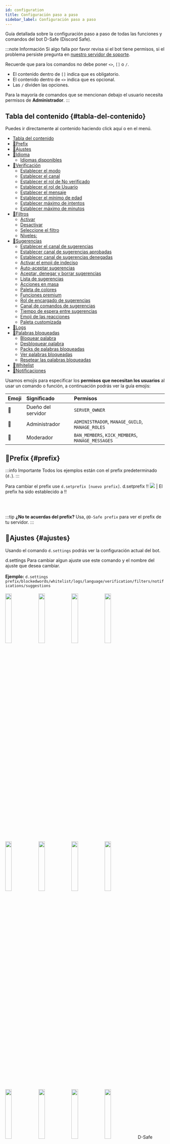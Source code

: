 ```yaml
---
id: configuration
title: Configuración paso a paso
sidebar_label: Configuración paso a paso
---
```


Guía detallada sobre la configuración paso a paso de todas las funciones y comandos del bot D-Safe (Discord Safe).

:::note Información
Si algo falla por favor revisa si el bot tiene permisos, si el problema persiste pregunta en [nuestro servidor de soporte](https://discordsafe.com/discord). 

Recuerde que para los comandos no debe poner `<>`, `[]` o `/`.
* El contenido dentro de `[]` indica que es obligatorio.
* El contenido dentro de `<>` indica que es opcional.
* Las `/` dividen las opciones.

Para la mayoría de comandos que se mencionan debajo el usuario necesita permisos de **Administrador**.
:::

## Tabla del contenido {#tabla-del-contenido}
Puedes ir directamente al contenido haciendo click aquí o en el menú.
- [Tabla del contenido](#tabla-del-contenido)
- [🔨Prefix](#prefix)
- [🔧Ajustes](#ajustes)
- [🔨Idioma](#idioma)
  - [Idiomas disponibles](#idiomas-disponibles)
- [🔨Verificación](#verificación)
  - [Establecer el modo](#establecer-el-modo)
  - [Establecer el canal](#establecer-el-canal)
  - [Establecer el rol de No verificado](#establecer-el-rol-de-no-verificado)
  - [Establecer el rol de Usuario](#establecer-el-rol-de-usuario)
  - [Establecer el mensaje](#establecer-el-mensaje)
  - [Establecer el mínimo de edad](#establecer-el-mínimo-de-edad)
  - [Establecer máximo de intentos](#establecer-máximo-de-intentos)
  - [Establecer máximo de minutos](#establecer-máximo-de-minutos)
- [🔨Filtros](#filtros)
    - [Activar](#activar)
    - [Desactivar](#desactivar)
  - [Seleccione el filtro](#seleccione-el-filtro)
  - [Niveles:](#niveles)
- [🔧Sugerencias](#sugerencias)
  - [Establecer el canal de sugerencias](#establecer-el-canal-de-sugerencias)
  - [Establecer canal de sugerencias aprobadas](#establecer-canal-de-sugerencias-aprobadas)
  - [Establecer canal de sugerencias denegadas](#establecer-canal-de-sugerencias-denegadas)
  - [Activar el emoji de indeciso](#activar-el-emoji-de-indeciso)
  - [Auto-aceptar sugerencias](#auto-aceptar-sugerencias)
  - [Aceptar, denegar y borrar sugerencias](#aceptar-denegar-y-borrar-sugerencias)
  - [Lista de sugerencias](#lista-de-sugerencias)
  - [Acciones en masa](#acciones-en-masa)
  - [Paleta de colores](#paleta-de-colores)
  - [Funciones premium](#funciones-premium)
  - [Rol de encargado de sugerencias](#rol-de-encargado-de-sugerencias)
  - [Canal de comandos de sugerencias](#canal-de-comandos-de-sugerencias)
  - [Tiempo de espera entre sugerencias](#tiempo-de-espera-entre-sugerencias)
  - [Emoji de las reacciones](#emoji-de-las-reacciones)
  - [Paleta customizada](#paleta-customizada)
- [🔨Logs](#logs)
- [🔧Palabras bloqueadas](#palabras-bloqueadas)
  - [Bloquear palabra](#bloquear-palabra)
  - [Desbloquear palabra](#desbloquear-palabra)
  - [Packs de palabras bloqueadas](#packs-de-palabras-bloqueadas)
  - [Ver palabras bloqueadas](#ver-palabras-bloqueadas)
  - [Resetear las palabras bloqueadas](#resetear-las-palabras-bloqueadas)
- [🔧Whitelist](#whitelist)
- [👑Notificaciones](#notificaciones)

Usamos emojis para especificar los **permisos que necesitan los usuarios** al usar un comando o función, a continuación podrás ver la guía emojis:

| Emoji | Significado | Permisos | 
| :--- | :--- | :--- | 
| 👑 | Dueño del servidor | ```SERVER_OWNER``` | 
| 🔨 | Administrador | ```ADMINISTRADOR```, ```MANAGE_GUILD```, ```MANAGE_ROLES``` | 
| 🔧 | Moderador | ```BAN_MEMBERS```, ```KICK_MEMBERS```, ```MANAGE_MESSAGES``` | 

## 🔨Prefix {#prefix}
:::info Importante
Todos los ejemplos están con el prefix predeterminado (``d.``).
:::

Para cambiar el prefix use `d.setprefix [nuevo prefix]`.
<DiscordMessages>
  <DiscordMessage author="Usuario" avatar="red">d.setprefix !!</DiscordMessage>
  <discord-message author="D-Safe" avatar="https://i.imgur.com/FFBgOWE.png" bot='true' verified='true'><img className="discord-emoji" src="https://cdn.discordapp.com/emojis/656224418946744320.gif?1"></img> | El prefix ha sido establecido a !!</discord-message>
</DiscordMessages>


<br></br>

:::tip
**¿No te acuerdas del prefix?**
Usa, ``@D-Safe prefix`` para ver el prefix de tu servidor.
:::

## 🔧Ajustes {#ajustes}

Usando el comando `d.settings` podrás ver la configuración actual del bot.

<DiscordMessages>
  <DiscordMessage author="Usuario" avatar="red">d.settings</DiscordMessage>
  <discord-message author="D-Safe" avatar="https://i.imgur.com/FFBgOWE.png" bot='true' verified='true'>
      <discord-embed slot="embeds" author-image="https://images-ext-2.discordapp.net/external/niVldYS18DVS1ORILlwtig2pClsSJYcJhDDNBum61zQ/https/i.imgur.com/1yIcepa.png" author-name="Panel de ajustes de Servidor" color="#aab9fa" thumbnail="https://images-ext-1.discordapp.net/external/PY5lJndEamUbBDSM5UsR1w0TXKqKw5az2PEcQ5PYSzI/https/i.imgur.com/91NmeWi.png" url="https://discordsafe.com/">
                            Para cambiar algun ajuste use este comando y el nombre del ajuste que desea cambiar.
        <br></br>
        <b>Ejemplo:</b> <code>d.settings prefix/blockedwords/whitelist/logs/language/verification/filters/notifications/suggestions</code>
        <br></br>
        <discord-embed-fields slot="fields">
        <discord-embed-field field-title="❯ Prefix" inline="" inline-index="1"><img src="https://cdn.discordapp.com/emojis/603988751978463268.png?v=1" width="20%"></img></discord-embed-field>
        <discord-embed-field field-title="❯ Aviso entrada raiders" inline="" inline-index="2"><img src="https://cdn.discordapp.com/emojis/603988751978463268.png?v=1" width="20%"></img></discord-embed-field>
        <discord-embed-field field-title="❯ Logs" inline="" inline-index="3"><img src="https://cdn.discordapp.com/emojis/603988751978463268.png?v=1" width="20%"></img></discord-embed-field>
        <discord-embed-field field-title="❯ Idioma" inline="" inline-index="1"><img src="https://cdn.discordapp.com/emojis/603988751978463268.png?v=1" width="20%"></img></discord-embed-field>
        <discord-embed-field field-title="❯ Palabras bloqueadas" inline="" inline-index="2"><img src="https://cdn.discordapp.com/emojis/603988751978463268.png?v=1" width="20%"></img></discord-embed-field>
        <discord-embed-field field-title="❯ Whitelist" inline="" inline-index="3"><img src="https://cdn.discordapp.com/emojis/603988751978463268.png?v=1" width="20%"></img></discord-embed-field>
        <discord-embed-field field-title="❯ Verificación" inline="" inline-index="1"><img src="https://cdn.discordapp.com/emojis/603988751978463268.png?v=1" width="20%"></img></discord-embed-field>
        <discord-embed-field field-title="❯ Filtro Invitaciones" inline="" inline-index="2"><img src="https://cdn.discordapp.com/emojis/603988751978463268.png?v=1" width="20%"></img></discord-embed-field>
        <discord-embed-field field-title="❯ Filtro Iploggers" inline="" inline-index="3"><img src="https://cdn.discordapp.com/emojis/603988751978463268.png?v=1" width="20%"></img></discord-embed-field>
        <discord-embed-field field-title="❯ Filtro Imágenes" inline="" inline-index="1"><img src="https://cdn.discordapp.com/emojis/603988751978463268.png?v=1" width="20%"></img></discord-embed-field>
        <discord-embed-field field-title="❯ Filtro Anti-Spam" inline="" inline-index="2"><img src="https://cdn.discordapp.com/emojis/603988751978463268.png?v=1" width="20%"></img></discord-embed-field>
        <discord-embed-field field-title="❯ Sugerencias" inline="" inline-index="3"><img src="https://cdn.discordapp.com/emojis/603988751978463268.png?v=1" width="20%"></img></discord-embed-field>
        </discord-embed-fields>
        <span slot="footer">D-Safe</span>
      </discord-embed>
      </discord-message>
</DiscordMessages>

## 🔨Idioma {#idioma}

El idioma por defecto del bot es **Español.**

### Idiomas disponibles {#idiomas-disponibles}

* ``es-ES`` - Español (España).
* ``en-US`` - Inglés (Estados Unidos).

Para cambiar el idioma use `d.setlang [es-ES / en-US]`.

<DiscordMessages>
  <DiscordMessage author="Usuario" avatar="red">d.setlang es-ES</DiscordMessage>
  <discord-message author="D-Safe" avatar="https://i.imgur.com/FFBgOWE.png" bot='true' verified='true'><img className="discord-emoji" src="https://cdn.discordapp.com/emojis/656224418946744320.gif?1"></img> | El idioma del servidor ha sido establecido a <code>Español (España)</code></discord-message>
</DiscordMessages>

## 🔨Verificación {#verificación}

Establezca la verificación de su servidor con uno de **nuestros poderosos modos** para evitar usuarios conflictivos, multicuentas o bots de spam.

* Usando el comando `d.verification` podrá ver la configuración actual de la verificación.
* Para desactivarlo use:  `d.verification disable`

<DiscordMessages>
  <discord-message author="D-Safe" avatar="https://i.imgur.com/FFBgOWE.png" bot='true' verified='true'>
      <discord-embed slot="embeds" embed-title="Bivenvenid@ a Servidor" color="#aab9fa" image="https://media.discordapp.net/attachments/750703042386591744/751400793248366592/captcha.png" thumbnail="https://i.imgur.com/Xf4UpdU.png">
        <discord-embed-fields slot="fields">
        <discord-embed-field field-title="Captcha" inline="1" inline-index="1">Antes de continuar, debes responder este <span class="bold">captcha</span>, hazlo para poder acceder al servidor. Tienes <span class="bold">5 intentos</span> y <span class="bold">4 minutos</span> para completarlo.</discord-embed-field>
        <discord-embed-field field-title="¿Por qué?" inline="2" inline-index="2">Esto es para proteger el servidor de los bots de spam y multicuentas.</discord-embed-field>
        </discord-embed-fields>
        <span slot="footer">Si algo falla, póngase en contacto con la administración del servidor.</span>
      </discord-embed>
      </discord-message>
</DiscordMessages>

### Establecer el modo {#establecer-el-modo}
Establezca el modo de verificación que más le convenga usando `d.verification setmode <Modo>`.
Los modos de verificación son los siguientes:

| 🔧 Modo | 📣 Descripción | 📑 Requiere | 🔐 Nivel protección |
| :--- | :--- | :--- | :--- |
| **Approval** | El usuario tiene que ser aprobado por un Administrador con `d.approve @Usuario` | Canal, Rol No Verificado, Rol Usuario. | **4** |
| **Captcha** | El usuario tiene que completar correctamente un captcha. | Canal, Rol No Verificado, Rol Usuario. | **3** |
| **Reaction** | El usuario tiene que reaccionar a un mensaje para acceder al servidor. | Canal, Rol No Verificado, Rol Usuario, Mensaje. | **2** |
| **Verification** | El usuario tiene que usar el comando `d.verifyme` para entrar. | Canal, Rol No Verificado, Rol Usuario. | **1** |

<DiscordMessages>
  <DiscordMessage author="Usuario" avatar="red">d.verification setmode captcha</DiscordMessage>
  <discord-message author="D-Safe" avatar="https://i.imgur.com/FFBgOWE.png" bot='true' verified='true'><img className="discord-emoji" src="https://cdn.discordapp.com/emojis/656224418946744320.gif?1"></img> | El modo ha sido establecido a <code>captcha</code></discord-message>
</DiscordMessages>

### Establecer el canal {#establecer-el-canal}
Debe establecer el canal de verificación donde se mandará el captcha, o donde esté el mensaje al que tengan que reaccionar o donde tienen que poner los comandos.

Establezca el canal con `d.verification setchannel #Canal`.

<DiscordMessages>
  <DiscordMessage author="Usuario" avatar="red">d.verification setchannel <discord-mention type="channel">bienvenidas</discord-mention></DiscordMessage>
  <discord-message author="D-Safe" avatar="https://i.imgur.com/FFBgOWE.png" bot='true' verified='true'><img className="discord-emoji" src="https://cdn.discordapp.com/emojis/656224418946744320.gif?1"></img> El canal ha sido establecido a <discord-mention type="channel">bienvenidas</discord-mention></discord-message>
</DiscordMessages>

### Establecer el rol de No verificado {#establecer-el-rol-de-no-verificado}
:::caution Aviso
Usted tendrá que configurar este rol en su servidor para que solo vea los canales que usted quiera y que cuando se verifique tenga acceso completo al servidor.
:::

Este será el rol que se les dará a los nuevos usuarios al entrar al servidor antes de verificarse.

Establezca el rol de No verificados con:
`d.verification setguest @Rol`.

<DiscordMessages>
  <DiscordMessage author="Usuario" avatar="red">d.verification setguest <discord-mention class="discord-mention discord-user-mention">No verificado</discord-mention></DiscordMessage>
  <discord-message author="D-Safe" avatar="https://i.imgur.com/FFBgOWE.png" bot='true' verified='true'><img className="discord-emoji" src="https://cdn.discordapp.com/emojis/656224418946744320.gif?1"></img> | El rol ha sido establecido a <discord-mention class="discord-mention discord-user-mention">No verificado</discord-mention></discord-message>
</DiscordMessages>

### Establecer el rol de Usuario {#establecer-el-rol-de-usuario}
Este será el rol que se les dará a los nuevos usuarios al verificarse (normalmente el rol Usuario).

El comando para establecerlo es `d.verification setuser @Rol`.

<DiscordMessages>
  <DiscordMessage author="Usuario" avatar="red">d.verification setuser <discord-mention class="discord-mention discord-user-mention">Usuario</discord-mention></DiscordMessage>
  <discord-message author="D-Safe" avatar="https://i.imgur.com/FFBgOWE.png" bot='true' verified='true'><img className="discord-emoji" src="https://cdn.discordapp.com/emojis/656224418946744320.gif?1"></img> | El rol ha sido establecido a <discord-mention class="discord-mention discord-user-mention">Usuario</discord-mention></discord-message>
</DiscordMessages>

### Establecer el mensaje {#establecer-el-mensaje}
:::caution Aviso
**Solo es necesario este ajuste** en el modo **reaction**.
:::

Establezca el mensaje al que tendrán que reaccionar los No Verificados al unirse a su servidor.
**Importante,** el mensaje que establezca debe de estar dentro del canal que configuró anteriormente.

Configure el mensaje usando: `d.verification setmessage MensajeID`. 

[¿No sabes cómo copiar una ID?](../ayuda/copiar-ids)

<DiscordMessages>
  <DiscordMessage author="Usuario" avatar="red">d.verification setmessage 756893307325513795</DiscordMessage>
  <discord-message author="D-Safe" avatar="https://i.imgur.com/FFBgOWE.png" bot='true' verified='true'><img className="discord-emoji" src="https://cdn.discordapp.com/emojis/656224418946744320.gif?1"></img> | El mensaje ha sido establecido a <code>756893307325513795</code>.</discord-message>
</DiscordMessages>

### Establecer el mínimo de edad {#establecer-el-mínimo-de-edad}
Establezca el **mínimo de días que deben tener las cuentas** cuando se unen a su servidor, así evita que entren multicuentas o auto-bots de spam.

* Configure el mínimo con: `d.verification setage <1-30 Días>`.
* Puede desactivarlo con `d.verification setage disable`.

<DiscordMessages>
  <DiscordMessage author="Usuario" avatar="red">d.verification setage 20</DiscordMessage>
  <discord-message author="D-Safe" avatar="https://i.imgur.com/FFBgOWE.png" bot='true' verified='true'><img className="discord-emoji" src="https://cdn.discordapp.com/emojis/656224418946744320.gif?1"></img> | Se ha establecido el tiempo mínimo de la cuenta de los nuevos usuarios a <span class="bold">20</span> días.</discord-message>
</DiscordMessages>

<DiscordMessages>
  <discord-message author="D-Safe" avatar="https://i.imgur.com/FFBgOWE.png" bot='true' verified='true'>Has sido expulsado de <span class="bold">Servidor</span> porque su cuenta no supera el mínimo de <span class="bold">20</span> días.</discord-message>
</DiscordMessages>

### Establecer máximo de intentos {#establecer-máximo-de-intentos}
:::caution Aviso
**Este es un ajuste opcional** del modo **captcha**.
:::

Establezca el **número máximo de intentos** que pueden hacer los usuarios en el **captcha**.

Configure el máximo de intentos con ``d.verification setattempts [Número]``.

Puede volver a la cantidad por defecto con ``d.verification setattempts default``.

<DiscordMessages>
  <DiscordMessage author="Usuario" avatar="red">d.verification setattempts 5</DiscordMessage>
  <discord-message author="D-Safe" avatar="https://i.imgur.com/FFBgOWE.png" bot='true' verified='true'><img className="discord-emoji" src="https://cdn.discordapp.com/emojis/656224418946744320.gif?1"></img> |  Se ha establecido el máximo de intentos de la verificación a <span class="bold">5 intentos</span>.</discord-message>
</DiscordMessages>

### Establecer máximo de minutos {#establecer-máximo-de-minutos}
:::caution Aviso
**Este es un ajuste opcional** del modo **captcha**.
:::

Establezca el **tiempo máximo de espera** en la verificación captcha **captcha**.

Configure el máximo de intentos con ``d.verification settime [Número]`` (en minutos).

Puede volver a la cantidad por defecto con ``d.verification settime default``.

<DiscordMessages>
  <DiscordMessage author="Usuario" avatar="red">d.verification settime 4</DiscordMessage>
  <discord-message author="D-Safe" avatar="https://i.imgur.com/FFBgOWE.png" bot='true' verified='true'><img className="discord-emoji" src="https://cdn.discordapp.com/emojis/656224418946744320.gif?1"></img> |   Se ha establecido los minutos de la verificación a <span class="bold">4 minutos</span>.</discord-message>
</DiscordMessages>

##  🔨Filtros {#filtros}
Los filtros permiten proteger tu servidor para **evitar que se envíe contenido malicioso** y que tus canales sean un lugar limpio.

#### Activar {#activar}
Para activarlos siga la guía dando click abajo, al filtro que quiera activar.

#### Desactivar {#desactivar}
Para desactivar un filtro use: ``d.filters deactivate <filtro>``

### Seleccione el filtro {#seleccione-el-filtro}


<Tabs
  defaultValue="anti-spam"
  values={[
    {label: 'Invitaciones', value: 'invitaciones'},
    {label: 'Anti-Iploggers', value: 'anti-iploggers'},
    {label: 'Imágenes', value: 'imgs'},
    {label: 'Anti-Spam', value: 'anti-spam'},
    {label: 'Palabras', value: 'words'},
  ]}>
  <TabItem value="invitaciones">
  Borra las invitaciones a servidores de Discord enviadas por miembros sin permisos.


  **Para activarlo use:** ``d.filter activate invites``

  <DiscordMessages>
  <DiscordMessage author="Usuario" avatar="red"><span class="red-text">https://discord.gg/UnanseAMiServidorPorfa:(</span></DiscordMessage>
  <discord-message author="D-Safe" avatar="https://i.imgur.com/FFBgOWE.png" bot='true' verified='true'><img className="discord-emoji" src="https://cdn.discordapp.com/emojis/657955119886893057.gif?v=1"></img> | No se permiten invitaciones a otros servidores de discord.</discord-message>
</DiscordMessages>
  </TabItem>
  <TabItem value="anti-iploggers">

  **Obtén el filtro más avanzado que bloquea +800 iploggers siendo [premium](ayuda/discord-safe-premium.md).**
  **(El normal sigue siendo gratis).**

  Bloquea y borra todos los enlaces que sean iploggers destinados a obtener datos privados de los usuarios que entren.


  **Para activarlo usa:** ``d.filter activate anti-iploggers``.

  <DiscordMessages>
  <DiscordMessage author="Usuario" avatar="red"><span class="red-text">https://grabify.link/lolEstoEsUnIploggerLMAO</span></DiscordMessage>
  <discord-message author="D-Safe" avatar="https://i.imgur.com/FFBgOWE.png" bot='true' verified='true'><img className="discord-emoji" src="https://cdn.discordapp.com/emojis/657955119886893057.gif?v=1"></img> | <span class="bold">[Anti Iplogger Básico]</span> No se permiten enviar enlaces iploggers o maliciosos.</discord-message>
</DiscordMessages>
  </TabItem>
  <TabItem value="imgs">

  **Obtén este filtro siendo [premium](ayuda/discord-safe-premium.md).**

  Bloquea y borra todas las im&#xE1;genes que contengan gore o sean NSFW enviadas fueras de canales NSFW. 
  

  **Para activarlo usa:** ``d.filter activate images``

  <DiscordMessages>
  <DiscordMessage author="Usuario" avatar="red"><discord-attachment slot="attachments" url="https://i.imgur.com/HJ3Oh4V.png" height="278" width="278" alt="dragonite"></discord-attachment>
  </DiscordMessage>
  <discord-message author="D-Safe" avatar="https://i.imgur.com/FFBgOWE.png" bot='true' verified='true'><img className="discord-emoji" src="https://cdn.discordapp.com/emojis/657955119886893057.gif?v=1"></img> | <span class="bold">[Filtro Imágenes Premium]</span> No se permite contenido NSFW fuera de canales NSFW.</discord-message>
</DiscordMessages>
  </TabItem>
  <TabItem value="anti-spam">
  Analiza los mensajes y si detecta que es spam lo borrará.
  

  **Para activarlo usa:** ``d.filter activate anti-spam``
  

  ### Niveles:

  Puedes indicar el nivel de **anti-spam** que quiera, por defecto o si no lo indica será el ``1``.
  
  Establece el nivel con: ``d.filter activate anti-spam level <Nivel>``

  | 📏 Nivel | 📣 Descripción |
  | :--- | :--- |
  | <img className="emoji-table" src="https://cdn.discordapp.com/emojis/755768668360540170.png?v=1"></img> **Nivel 1** | Prohíbe un mensaje con muchas mayúsculas o spam. | 
  | <img className="emoji-table" src="https://cdn.discordapp.com/emojis/755768668180316202.png?v=1"></img> **Nivel 2** | Prohíbe los mensajes duplicados, flood de mensajes, mayúsculas y spam. | 
  | <img className="emoji-table" src="https://cdn.discordapp.com/emojis/755768668318728202.png?v=1"></img> **Nivel 3** | Prohíbe todos los mensajes duplicados, flood de mensajes, mayúsculas, copypastas y spam. | 

<DiscordMessages>
  <DiscordMessage author="Usuario" avatar="red">d.filter activate anti-spam level 3</DiscordMessage>
  <discord-message author="D-Safe" avatar="https://i.imgur.com/FFBgOWE.png" bot='true' verified='true'><img className="discord-emoji" src="https://cdn.discordapp.com/emojis/656224418946744320.gif?1"></img> | Se ha establecido correctamente el nivel 3.</discord-message>
</DiscordMessages>

 <DiscordMessages>
  <DiscordMessage author="Usuario" avatar="red"><span class="red-text">
    Mirá 👁 dejemos algo 🙄 claro ⚪️ mamavergas 🍆 Free Fire 🔥 es el mejor 😩 juego de la década 😡😡👊🏼 Free Fire 🔥 tiene unos gráficos 👅 que se asemejan a los de la ps4 🎮 y son mejores 👍🏼 que esa cochinada 🤢🤮 de Halo o Doom 😂😂👌🏼
    Como es posible 🙄 que tanto 😳 pendejo 😤esté en este grupo 😂😎 chupándosela a mierdacraft😡😡👊🏼</span></DiscordMessage>
  <discord-message author="D-Safe" avatar="https://i.imgur.com/FFBgOWE.png" bot='true' verified='true'><img className="discord-emoji" src="https://cdn.discordapp.com/emojis/657955119886893057.gif?v=1"></img> | <span class="bold">[AntiSpam]</span> Su mensaje ha sido clasificado como spam.</discord-message>
</DiscordMessages>
  </TabItem>
  <TabItem value="words">

  Filtro de palabras bloqueadas, para bloquear una palabra usa ``d.blockword add <palabra>``.

  Vaya a [palabras bloqueadas](#palabras-bloqueadas) para mucha más información.

<DiscordMessages>
  <DiscordMessage author="Usuario" avatar="red"><span class="red-text">hijo de puta</span></DiscordMessage>
  <discord-message author="D-Safe" avatar="https://i.imgur.com/FFBgOWE.png" bot='true' verified='true'><img className="discord-emoji" src="https://cdn.discordapp.com/emojis/657955119886893057.gif?v=1"></img> | Esa palabra está bloqueada.</discord-message>
</DiscordMessages>
  </TabItem>
</Tabs>

## 🔧Sugerencias {#sugerencias}
Reciba feedback de sus usuarios mediantes sugerencias completamente customizables.

<DiscordMessages>
  <discord-message author="D-Safe" avatar="https://i.imgur.com/FFBgOWE.png" bot='true' verified='true'>
      <discord-embed slot="embeds" author-image="https://i.imgur.com/rhJnYCl.png" author-name="Usuario#0000" color="#a9eda4" timestamp="12/01/2020">
                            Me gustaría un canal de #gaming, donde poder buscar amigos para partidas de videojuegos :D, estaría genial
        <discord-embed-fields slot="fields">
        <discord-embed-field field-title="Comentario del staff" inline="1" inline-index="1">Lo he hablado con el staff y ¡nos encanta tu idea! ya hemos creado el canal
        </discord-embed-field>
        <discord-embed-field field-title="Estadísticas" inline="2" inline-index="2">
                                    Resumen: <bold>+13</bold><br></br>
                                    Votos positivos: <bold>13</bold> <code>100%</code><br></br>
                                    Votos negativos: <bold>0</bold> <code>0%</code>
        </discord-embed-field>
        </discord-embed-fields>
        <span slot="footer">ID de la sugerencia: 3</span>
      </discord-embed>
      </discord-message>
</DiscordMessages>

### Establecer el canal de sugerencias {#establecer-el-canal-de-sugerencias}
Establezca el canal donde se enviarán las sugerencias de los usuarios.
Establézcalo con `d.suggestions setchannel #Canal/CanalID`.

<DiscordMessages>
  <DiscordMessage author="Usuario" avatar="red">d.suggestions setchannel <discord-mention type="channel">sugerencias</discord-mention></DiscordMessage>
  <discord-message author="D-Safe" avatar="https://i.imgur.com/FFBgOWE.png" bot='true' verified='true'><img className="discord-emoji" src="https://cdn.discordapp.com/emojis/656224418946744320.gif?1"></img> El canal de sugerencias se ha establecido correctamente a <discord-mention type="channel">sugerencias</discord-mention>.</discord-message>
</DiscordMessages>

### Establecer canal de sugerencias aprobadas {#establecer-canal-de-sugerencias-aprobadas}
:::info
Esto es opcional si es que quiere hacer que se envíen notificaciones cuando se aprueba una sugerencia.
:::

Establézcalo  con `d.suggestions setapproved #Canal/CanalID`.

<DiscordMessages>
  <DiscordMessage author="Usuario" avatar="red">d.suggestions setapproved <discord-mention type="channel">sugerencias-aprobadas</discord-mention></DiscordMessage>
  <discord-message author="D-Safe" avatar="https://i.imgur.com/FFBgOWE.png" bot='true' verified='true'><img className="discord-emoji" src="https://cdn.discordapp.com/emojis/656224418946744320.gif?1"></img> El canal de sugerencias aprobadas se ha establecido correctamente a <discord-mention type="channel">sugerencias-aprobadas</discord-mention>.</discord-message>
</DiscordMessages>

### Establecer canal de sugerencias denegadas {#establecer-canal-de-sugerencias-denegadas}
:::info
Esto es opcional si es que quiere hacer que se envíen notificaciones cuando se deniega una sugerencia.
:::

Establézcalo con `d.suggestions setdenied #Canal/CanalID`.

<DiscordMessages>
  <DiscordMessage author="Usuario" avatar="red">d.suggestions setdenied <discord-mention type="channel">sugerencias-denegadas</discord-mention></DiscordMessage>
  <discord-message author="D-Safe" avatar="https://i.imgur.com/FFBgOWE.png" bot='true' verified='true'><img className="discord-emoji" src="https://cdn.discordapp.com/emojis/656224418946744320.gif?1"></img> El canal de sugerencias denegadas se ha establecido correctamente a <discord-mention type="channel">sugerencias-denegadas</discord-mention>.</discord-message>
</DiscordMessages>

### Activar el emoji de indeciso {#activar-el-emoji-de-indeciso}
Puede indicar que se añada el emoji de indeciso `❓` a las reacciones de las sugerencias, para aquellos usuarios que no estén seguros.

![Ejemplo](https://i.imgur.com/ARFrHal.png)

Puedes configurarlo con `d.suggestions questionEmoji enable / disable`.

<DiscordMessages>
  <DiscordMessage author="Usuario" avatar="red">d.suggestions questionEmoji enable</DiscordMessage>
  <discord-message author="D-Safe" avatar="https://i.imgur.com/FFBgOWE.png" bot='true' verified='true'><img className="discord-emoji" src="https://cdn.discordapp.com/emojis/656224418946744320.gif?1"></img> Se ha activado la opción de interrogación (❓) en las sugerencias.</discord-message>
</DiscordMessages>

### Auto-aceptar sugerencias {#auto-aceptar-sugerencias}
Puede establecer una cantidad de votos positivos donde las sugerencias se aceptan automáticamente.

Puede configurar con `d.suggestions autoaccept Número(1-1000) / disable`.

<DiscordMessages>
  <DiscordMessage author="Usuario" avatar="red">d.suggestions autoaccept 20</DiscordMessage>
  <discord-message author="D-Safe" avatar="https://i.imgur.com/FFBgOWE.png" bot='true' verified='true'><img className="discord-emoji" src="https://cdn.discordapp.com/emojis/656224418946744320.gif?1"></img> Se ha establecido la cantidad para autoaceptar sugerencias a <bold>20</bold>.</discord-message>
</DiscordMessages>

### Aceptar, denegar y borrar sugerencias {#aceptar-denegar-y-borrar-sugerencias}
:::info
La ID de la sugerencia la puede encontrar al final del mensaje de la sugerencia, estás son números únicos para cada sugerencia.

![Ejemplo](https://i.imgur.com/y0wOy7i.png)
:::

* Aceptar: `d.suggestions approve IDSugerencia <Comentario>`.

<DiscordMessages>
  <DiscordMessage author="Usuario" avatar="red">d.suggestions approve 15 Me ha encantado la idea, la hablaré con el equipo!</DiscordMessage>
  <discord-message author="D-Safe" avatar="https://i.imgur.com/FFBgOWE.png" bot='true' verified='true'><img className="discord-emoji" src="https://cdn.discordapp.com/emojis/656224418946744320.gif?1"></img> Se ha aprobado la sugerencia <bold>15</bold> correctamente.</discord-message>
</DiscordMessages>


* Denegar: `d.suggestions deny IDSugerencia <Comentario>`.

<DiscordMessages>
  <DiscordMessage author="Usuario" avatar="red">d.suggestions deny 16 No creo que esta idea mejore el servidor</DiscordMessage>
  <discord-message author="D-Safe" avatar="https://i.imgur.com/FFBgOWE.png" bot='true' verified='true'><img className="discord-emoji" src="https://cdn.discordapp.com/emojis/656224418946744320.gif?1"></img> Se ha denegado la sugerencia <bold>16</bold> correctamente.</discord-message>
</DiscordMessages>


:::tip
Borrar una sugerencia borra todos los mensajes relacionados con ella, esa es la diferencia entre denegar y borrar.
:::

* Borrar: `d.suggestions delete IDSugerencia`.

<DiscordMessages>
  <DiscordMessage author="Usuario" avatar="red">d.suggestions delete 17</DiscordMessage>
  <discord-message author="D-Safe" avatar="https://i.imgur.com/FFBgOWE.png" bot='true' verified='true'><img className="discord-emoji" src="https://cdn.discordapp.com/emojis/656224418946744320.gif?1"></img> Se ha borrado la sugerencia <bold>17</bold> correctamente.</discord-message>
</DiscordMessages>


### Lista de sugerencias {#lista-de-sugerencias}
Mira la lista de sugerencias con `d.suggestions list`, si hay más de una aparecerán reacciones para moverte entre ellas.

<DiscordMessages>
  <discord-message author="D-Safe" avatar="https://i.imgur.com/FFBgOWE.png" bot='true' verified='true'>
      <discord-embed slot="embeds" color="#7289da" timestamp="12/01/2020" embed-title="Sugerencias pendientes" thumbnail="https://i.imgur.com/sdtCxV3.png">
        <img className="discord-emoji" src="https://cdn.discordapp.com/emojis/779658830421557290.png?v=1"></img> » <code>ID de la sugerencia 1</code> Por <discord-mention type="member">Usuario</discord-mention><br></br>Me gustaría un canal de <discord-mention type="channel">gaming</discord-mention>, donde poder buscar amigos para partidas de videojuegos :D, estaría genial
      </discord-embed>
      </discord-message>
</DiscordMessages>

### Acciones en masa {#acciones-en-masa}
Puedes aceptar, denegar y borrar sugerencias en masa si lo deseas, estos comandos no admiten comentarios.

* Aceptar: `d.suggestions massapprove IDSugerencia IDSugerencia...`.
* Denegar: `d.suggestions massdeny IDSugerencia IDSugerencia...`.
* Borrar: `d.suggestions massdelete IDSugerencia IDSugerencia...`.

### Paleta de colores {#paleta-de-colores}
Puede customizar los colores de las sugerencias, los colores cambian de nivel dependiendo del número de votos.

Puede elegir entre una de las siguientes paletas de colores:

![Paletas de colores](https://i.imgur.com/e0wPvwV.png)

Puede seleccionar la peleta de colores que desea usar con `d.suggestions setpalette <Nombre paleta>`.

:::info
También puede customizar cada valor y crear su propia paleta de colores, eso requiere **D-Safe Premium**, estará a continuación.
:::

### Funciones premium {#funciones-premium}
Las siguientes características solo pueden ser usadas con **[D-Safe Premium](#premium)**.

### Rol de encargado de sugerencias {#rol-de-encargado-de-sugerencias}
Establezca el rol encargado de las sugerencias con `d.suggestions setrole @Rol/RolID`.

<DiscordMessages>
  <DiscordMessage author="Usuario" avatar="red">d.suggestions setrole <discord-mention type="role">Staff</discord-mention></DiscordMessage>
  <discord-message author="D-Safe" avatar="https://i.imgur.com/FFBgOWE.png" bot='true' verified='true'><img className="discord-emoji" src="https://cdn.discordapp.com/emojis/656224418946744320.gif?1"></img> Se ha establecido correctamente el rol que puede administrar las sugerencias. Ahora los miembros con este rol podrán aceptar, denegar y borrar sugerencias.</discord-message>
</DiscordMessages>

### Canal de comandos de sugerencias {#canal-de-comandos-de-sugerencias}
Establezca el canal donde únicamente se podrá usar el comando `suggest` con `d.suggestions setcommandschannel #Canal/CanalID`.

<DiscordMessages>
  <DiscordMessage author="Usuario" avatar="red">d.suggestions setcommandschannel <discord-mention type="channel">comandos</discord-mention></DiscordMessage>
  <discord-message author="D-Safe" avatar="https://i.imgur.com/FFBgOWE.png" bot='true' verified='true'><img className="discord-emoji" src="https://cdn.discordapp.com/emojis/656224418946744320.gif?1"></img> Se ha establecido correctamente el canal donde únicamente se puedan usar los comandos de sugerencias a <discord-mention type="channel">comandos</discord-mention>.</discord-message>
</DiscordMessages>

### Tiempo de espera entre sugerencias {#tiempo-de-espera-entre-sugerencias}
Customize los minutos que debe pasar entre cada comando del `suggest` con `d.suggestions setcooldown Número(1-60) / disable`, el número son los minutos.

<DiscordMessages>
  <DiscordMessage author="Usuario" avatar="red">d.suggestions setcooldown 5</DiscordMessage>
  <discord-message author="D-Safe" avatar="https://i.imgur.com/FFBgOWE.png" bot='true' verified='true'><img className="discord-emoji" src="https://cdn.discordapp.com/emojis/656224418946744320.gif?1"></img> Se ha establecido correctamente el cooldown al enviar sugerencias. Ahora los miembros podrán enviar una sugerencia cada <bold>5</bold> minutos.</discord-message>
</DiscordMessages>

### Emoji de las reacciones {#emoji-de-las-reacciones}
Personalize los emojis de las reacciones de las sugerencias con `d.suggestions setemoji EmojiPositivo EmojiNegativo EmojiIndeciso(si está activado)`.

<DiscordMessages>
  <DiscordMessage author="Usuario" avatar="red">d.suggestions setemoji <img class="discord-emoji" src="https://cdn.discordapp.com/emojis/700003446971170937.png?v=1"></img> <img class="discord-emoji" src="https://cdn.discordapp.com/emojis/700003446928965652.png?v=1"></img></DiscordMessage>
  <discord-message author="D-Safe" avatar="https://i.imgur.com/FFBgOWE.png" bot='true' verified='true'><img className="discord-emoji" src="https://cdn.discordapp.com/emojis/656224418946744320.gif?1"></img> Se han establecido correctamente los emojis personalizados.</discord-message>
</DiscordMessages>

### Paleta customizada {#paleta-customizada}
Customize la paleta de colores con `d.suggestions setpalette p1 #ColorHexadecimal`.

Puede obtener el código de color hexadecimal de la siguiente [página](https://htmlcolorcodes.com/).

Debe especificar el color de cada uno de los siguientes niveles, la `p` indica positivo, `n` indica negativo, del 1-3 cuanto más alto más votos hay.
* p1, Establece el color positivo para pocos votos.
* p2, Establece el color positivo para la mitad de votos.
* p3, Establece el color positivo para muchos votos.
* n1, Establece el color negativo para pocos votos.
* n2, Establece el color negativo para la mitad de votos.
* n3, Establece el color negativo para muchos votos.

<DiscordMessages>
  <DiscordMessage author="Usuario" avatar="red">d.suggestions setpalette p1 #f2dea5</DiscordMessage>
  <discord-message author="D-Safe" avatar="https://i.imgur.com/FFBgOWE.png" bot='true' verified='true'><img className="discord-emoji" src="https://cdn.discordapp.com/emojis/656224418946744320.gif?1"></img> Se ha establecido el <bold>p1</bold> a <code>#f2dea5</code>.</discord-message>
</DiscordMessages>


## 🔨Logs {#logs}

Los logs permiten a los administradores **ver todos los eventos que ocurren en el servidor** \(roles borrados, roles añadidos, entradas, salidas, mensajes borrados, etc\).

* Para establecer un canal donde se manden los logs usa `d.logs` dentro del canal o `d.logs #Canal`.
* Para desactivar los logs use `d.logs disable`.

<DiscordMessages>
  <discord-message author="D-Safe" avatar="https://i.imgur.com/FFBgOWE.png" bot='true' verified='true'>
      <discord-embed slot="embeds" author-image="https://i.imgur.com/rhJnYCl.png" author-name="Usuario#0000" embed-title="Mensaje Eliminado" color="#eb5e54" thumbnail="https://i.imgur.com/rhJnYCl.png">
                                jaja eres tonto
        <discord-embed-fields slot="fields">
        <discord-embed-field field-title="Canal." inline="" inline-index="1"><discord-mention type="channel">general</discord-mention> - <code>504679535598501898</code></discord-embed-field>
        </discord-embed-fields>
        <span slot="footer">Autor: 318327338226155541 | Mensaje ID: 727651117785415741</span>
      </discord-embed>
      </discord-message>
</DiscordMessages>

## 🔧Palabras bloqueadas {#palabras-bloqueadas}

Bloquea palabras ofensivas que rompan las reglas del servidor.

<DiscordMessages>
  <DiscordMessage author="Usuario" avatar="red"><span class="red-text">hijo de puta</span></DiscordMessage>
  <discord-message author="D-Safe" avatar="https://i.imgur.com/FFBgOWE.png" bot='true' verified='true'><img className="discord-emoji" src="https://cdn.discordapp.com/emojis/657955119886893057.gif?v=1"></img> | Esa palabra está bloqueada.</discord-message>
</DiscordMessages>

### Bloquear palabra {#bloquear-palabra}
Para bloquear una o varias palabras use `d.blockword add [Palabra] <Palabra> <Palabra>`.

<DiscordMessages>
  <DiscordMessage author="Usuario" avatar="red">d.blockword add :v ;v >:v</DiscordMessage>
  <discord-message author="D-Safe" avatar="https://i.imgur.com/FFBgOWE.png" bot='true' verified='true'><img className="discord-emoji" src="https://cdn.discordapp.com/emojis/656224418946744320.gif?1"></img> | Palabra/s bloqueada con éxito.</discord-message>
</DiscordMessages>

### Desbloquear palabra {#desbloquear-palabra}
Para desbloquear una o varias palabras use `d.blockword remove [Palabra] <Palabra> <Palabra>`.

<DiscordMessages>
  <DiscordMessage author="Usuario" avatar="red">d.blockword remove :v ;v >:v</DiscordMessage>
  <discord-message author="D-Safe" avatar="https://i.imgur.com/FFBgOWE.png" bot='true' verified='true'><img className="discord-emoji" src="https://cdn.discordapp.com/emojis/656224418946744320.gif?1"></img> | Palabra/s desbloqueada con éxito.</discord-message>
</DiscordMessages>

### Packs de palabras bloqueadas {#packs-de-palabras-bloqueadas}
Ahora puede bloquear un pack de palabras seleccionadas por nosotros para facilitarle la moderación.

* Para bloquear las palabras de un pack use: `d.blockword add pack <0/1/2>`
* Para desbloquear las palabras de un pack use: `d.blockword remove pack <0/1/2>`

| 📦 Pack | 📣 Descripción |
| :--- | :--- |
| **0** | Palabras recomendadas, ligeramente ofensivas. | 
| **1** | Palabras ofensivas e insultos. | 
| **2** | Palabras inapropiadas y explícitas. | 

<DiscordMessages>
  <DiscordMessage author="Usuario" avatar="red">d.blockword add pack 0</DiscordMessage>
  <discord-message author="D-Safe" avatar="https://i.imgur.com/FFBgOWE.png" bot='true' verified='true'>
  <img className="discord-emoji" src="https://cdn.discordapp.com/emojis/656224418946744320.gif?1"></img> | Se ha bloqueado la lista de palabras recomendadas con éxito.
  </discord-message>
</DiscordMessages>

### Ver palabras bloqueadas {#ver-palabras-bloqueadas}
Podrá ver la lista de palabras bloqueadas usando `d.blockword list`.

Este comando le envía un archivo **[Markdown](https://es.wikipedia.org/wiki/Markdown)** donde podrá ver las palabras.

### Resetear las palabras bloqueadas {#resetear-las-palabras-bloqueadas}
Una forma sencilla de eliminar todas las palabras bloqueadas es usando `d.blockword reset`.

<DiscordMessages>
  <DiscordMessage author="Usuario" avatar="red">d.blockword reset</DiscordMessage>
  <discord-message author="D-Safe" avatar="https://i.imgur.com/FFBgOWE.png" bot='true' verified='true'><img className="discord-emoji" src="https://cdn.discordapp.com/emojis/656224418946744320.gif?1"></img> | Se han desbloqueado todas las palabras con éxito.</discord-message>
</DiscordMessages>

## 🔧Whitelist {#whitelist}
Si no quieres que un usuario malicioso sea baneado al usar `d.forceban`.

* Ignore a un usuario del **forceban** usando `d.whitelist add UsuarioID`.
* Designore a un usuario del **forceban** usando `d.whitelist remove UsuarioID`.
* Vea la lista de usuarios ignorados con `d.whitelist list`.
* Borre todos los usuarios ignorados con `d.whitelist reset`.

## 👑Notificaciones {#notificaciones}
Activar las notificaciones avisa al **Dueño del servidor** cada vez que un usuario malicioso se una al servidor.

* Actívelo con `d.notifications on`.
* Desactívelo con `d.notifications off`.

<DiscordMessages>
  <discord-message author="D-Safe" avatar="https://i.imgur.com/FFBgOWE.png" bot='true' verified='true'>
      <discord-embed slot="embeds" embed-title="Alerta" color="#aab9fa" thumbnail="https://i.imgur.com/io7SLqn.png">
                        Un miembro clasificado como malicioso ha entrado a su servidor.
        <discord-embed-fields slot="fields">
        <discord-embed-field field-title="Miembro" inline="" inline-index="1"><discord-mention class="discord-mention discord-user-mention">UsuarioMalicioso</discord-mention> - 660479309416235029</discord-embed-field>
        <discord-embed-field field-title="Razón" inline="" inline-index="1">Raider</discord-embed-field>
        <discord-embed-field field-title="Prueba" inline="" inline-index="1">https://imgur.com/xyz</discord-embed-field>
        </discord-embed-fields>
        <span slot="footer">Puede desactivar estas alertas usando d.notifications</span>
      </discord-embed>
      </discord-message>
</DiscordMessages>

